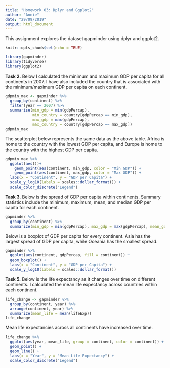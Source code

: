 ```yaml
---
title: "Homework 03: Dplyr and Ggplot2"
author: "Annie"
date: "29/09/2019"
output: html_document
---
```


This assignment explores the dataset gapminder using dplyr and ggplot2. 
```r
knitr::opts_chunk$set(echo = TRUE)

library(gapminder)
library(tidyverse)
library(ggplot2)
```

**Task 2.**
Below I calculated the minimum and maximum GDP per capita for all continents in 2007. I have also included the country that is associated with the minimum/maximum GDP per capita on each continent.

```r
gdpmin_max <- gapminder %>%
  group_by(continent) %>%
  filter(year == 2007) %>%
  summarise(min_gdp = min(gdpPercap), 
            min_country = country[gdpPercap == min_gdp],
            max_gdp = max(gdpPercap), 
            max_country = country[gdpPercap == max_gdp])
gdpmin_max
```

The scatterplot below represents the same data as the above table. Africa is home to the country with the lowest GDP per capita, and Europe is home to the country with the highest GDP per capita. 

```r
gdpmin_max %>% 
  ggplot(aes())+
    geom_point(aes(continent, min_gdp, color = "Min GDP")) +
    geom_point(aes(continent, max_gdp, color = "Max GDP")) +
  labs(x = "Continent", y = "GDP per Capita") +
  scale_y_log10(labels = scales::dollar_format()) +
  scale_color_discrete("Legend")
```

**Task 3.** 
Below is the spread of GDP per capita within continents. Summary statistics include the minimum, maximum, mean, and median GDP per capita for each continent.

```r
gapminder %>%
  group_by(continent) %>%
  summarize(min_gdp = min(gdpPercap), max_gdp = max(gdpPercap), mean_gdp = mean(gdpPercap), median_gdp = median(gdpPercap), std_gdp = sd(gdpPercap))
```

Below is a boxplot of GDP per capita for every continent. Asia has the largest spread of GDP per capita, while Oceania has the smallest spread. 
```r
gapminder %>%
  ggplot(aes(continent, gdpPercap, fill = continent)) +
  geom_boxplot() + 
  labs(x = "Continent", y = "GDP per Capita") +
  scale_y_log10(labels = scales::dollar_format())
```

**Task 5.** 
Below is the life expectancy as it changes over time on different continents. I calculated the mean life expectancy across countries within each continent.

```r
life_change <- gapminder %>% 
  group_by(continent, year) %>%
  arrange(continent, year) %>%
  summarize(mean_life = mean(lifeExp))
life_change
```

Mean life expectancies across all continents have increased over time. 
```r
life_change %>%
  ggplot(aes(year, mean_life, group = continent, color = continent)) +
  geom_point() +
  geom_line() +
  labs(x = "Year", y = "Mean Life Expectancy") +
  scale_color_discrete("Legend")
```

